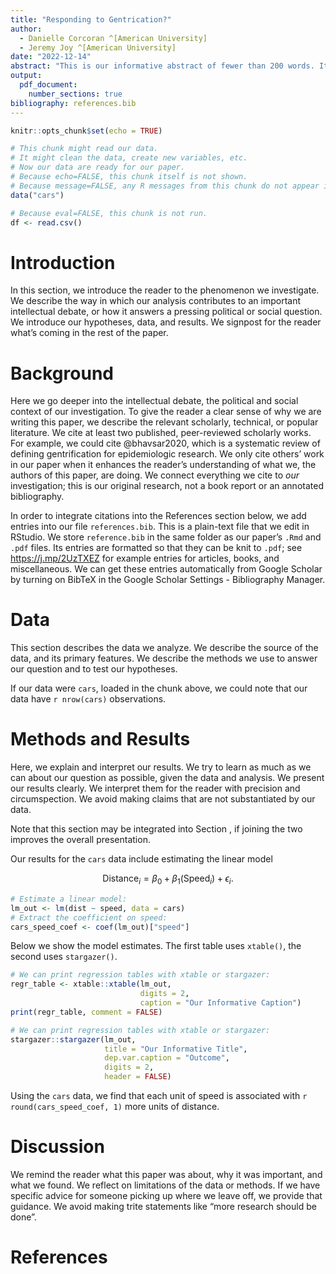```yaml
---
title: "Responding to Gentrication?"
author: 
  - Danielle Corcoran ^[American University]
  - Jeremy Joy ^[American University]
date: "2022-12-14"
abstract: "This is our informative abstract of fewer than 200 words. It describes what we investigate, how we investigate it, and what we find."
output: 
  pdf_document:
    number_sections: true
bibliography: references.bib
---
```


```r
knitr::opts_chunk$set(echo = TRUE)
```

```r
# This chunk might read our data.
# It might clean the data, create new variables, etc.
# Now our data are ready for our paper.
# Because echo=FALSE, this chunk itself is not shown.
# Because message=FALSE, any R messages from this chunk do not appear in our paper.
data("cars")
```

```r
# Because eval=FALSE, this chunk is not run.
df <- read.csv()
```

# Introduction

In this section, we introduce the reader to the phenomenon we investigate. We describe the way in which our analysis contributes to an important intellectual debate, or how it answers a pressing political or social question. We introduce our hypotheses, data, and results. We signpost for the reader what's coming in the rest of the paper.

# Background

Here we go deeper into the intellectual debate, the political and social context of our investigation. To give the reader a clear sense of why we are writing this paper, we describe the relevant scholarly, technical, or popular literature. We cite at least two published, peer-reviewed scholarly works. For example, we could cite @bhavsar2020, which is a systematic review of defining gentrification for epidemiologic research. We only cite others' work in our paper when it enhances the reader's understanding of what we, the authors of this paper, are doing. We connect everything we cite to *our* investigation; this is our original research, not a book report or an annotated bibliography.

In order to integrate citations into the References section below, we add entries into our file `references.bib`. This is a plain-text file that we edit in RStudio. We store `reference.bib` in the same folder as our paper's `.Rmd` and `.pdf` files. Its entries are formatted so that they can be knit to `.pdf`; see [https://j.mp/2UzTXEZ](https://www.overleaf.com/learn/latex/Bibliography_management_with_bibtex#The_bibliography_file) for example entries for articles, books, and miscellaneous. We can get these entries automatically from Google Scholar by turning on BibTeX in the Google Scholar Settings - Bibliography Manager.

# Data

\label{section:data}

This section describes the data we analyze. We describe the source of the data, and its primary features. We describe the methods we use to answer our question and to test our hypotheses.

If our data were `cars`, loaded in the chunk above, we could note that our data have `r nrow(cars)` observations.

# Methods and Results

Here, we explain and interpret our results. We try to learn as much as we can about our question as possible, given the data and analysis. We present our results clearly. We interpret them for the reader with precision and circumspection. We avoid making claims that are not substantiated by our data.

Note that this section may be integrated into Section \ref{section:data}, if joining the two improves the overall presentation.

Our results for the `cars` data include estimating the linear model

$$\text{Distance}_i = \beta_0 + \beta_1 (\text{Speed}_i) + \epsilon_i.$$

```r
# Estimate a linear model:
lm_out <- lm(dist ~ speed, data = cars)
# Extract the coefficient on speed:
cars_speed_coef <- coef(lm_out)["speed"]
```

Below we show the model estimates. The first table uses `xtable()`, the second uses `stargazer()`.

```r
# We can print regression tables with xtable or stargazer:
regr_table <- xtable::xtable(lm_out,
                             digits = 2,
                             caption = "Our Informative Caption")
print(regr_table, comment = FALSE)
```

```r
# We can print regression tables with xtable or stargazer:
stargazer::stargazer(lm_out, 
                     title = "Our Informative Title",
                     dep.var.caption = "Outcome",
                     digits = 2,
                     header = FALSE)
```

Using the `cars` data, we find that each unit of speed is associated with `r round(cars_speed_coef, 1)` more units of distance.

# Discussion

We remind the reader what this paper was about, why it was important, and what we found. We reflect on limitations of the data or methods. If we have specific advice for someone picking up where we leave off, we provide that guidance. We avoid making trite statements like "more research should be done".

\newpage

# References
